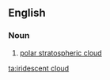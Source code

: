 ==English==

===Noun===
{{en-noun|head=[[iridescent]] [[cloud]]}}

# {{meteorology}} [[polar stratospheric cloud]]

[[ta:iridescent cloud]]